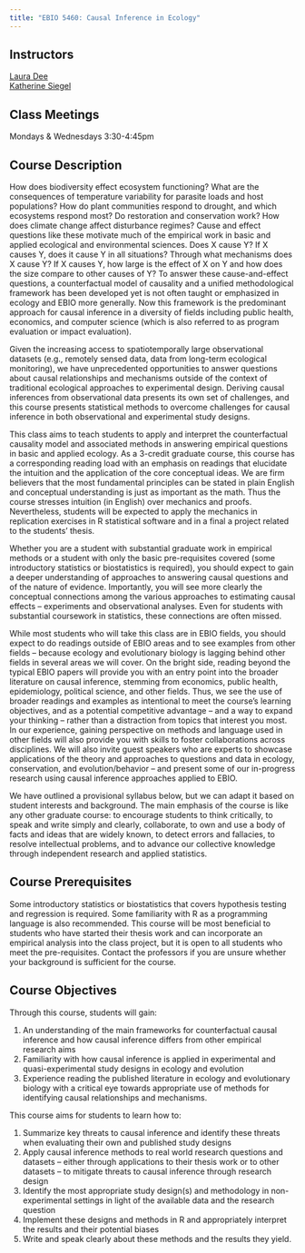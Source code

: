 ```yaml
---
title: "EBIO 5460: Causal Inference in Ecology"
---
```


## Instructors
[Laura Dee](https://www.colorado.edu/ebio/laura-dee)  
[Katherine Siegel](https://katherinesiegel.github.io/)  

## Class Meetings
Mondays & Wednesdays 3:30-4:45pm

## Course Description  
How does biodiversity effect ecosystem functioning? What are the consequences of temperature variability for parasite loads and host populations? How do plant communities respond to drought, and which ecosystems respond most? Do restoration and conservation work? How does climate change affect disturbance regimes? Cause and effect questions like these motivate much of the empirical work in basic and applied ecological and environmental sciences. Does X cause Y? If X causes Y, does it cause Y in all situations? Through what mechanisms does X cause Y? If X causes Y, how large is the effect of X on Y and how does the size compare to other causes of Y? To answer these cause-and-effect questions, a counterfactual model of causality and a unified methodological framework has been developed yet is not often taught or emphasized in ecology and EBIO more generally. Now this framework is the predominant approach for causal inference in a diversity of fields including public health, economics, and computer science  (which is also referred to as program evaluation or impact evaluation).  

Given the increasing access to spatiotemporally large observational datasets (e.g., remotely sensed data, data from long-term ecological monitoring), we have unprecedented opportunities to answer questions about causal relationships and mechanisms outside of the context of traditional ecological approaches to experimental design. Deriving causal inferences from observational data presents its own set of challenges, and this course presents statistical methods to overcome challenges for causal inference in both observational and experimental study designs.  

This class aims to teach students to apply and interpret the counterfactual causality model and associated methods in answering empirical questions in basic and applied ecology. As a 3-credit graduate course, this course has a corresponding reading load with an emphasis on readings that elucidate the intuition and the application of the core conceptual ideas. We are firm believers that the most fundamental principles can be stated in plain English and conceptual understanding is just as important as the math. Thus the course stresses intuition (in English) over mechanics and proofs. Nevertheless, students will be expected to apply the mechanics in replication exercises in R statistical software and in a final a project related to the students’ thesis.  

Whether you are a student with substantial graduate work in empirical methods or a student with only the basic pre-requisites covered (some introductory statistics or biostatistics is required), you should expect to gain a deeper understanding of approaches to answering causal questions and of the nature of evidence. Importantly, you will see more clearly the conceptual connections among the various approaches to estimating causal effects – experiments and observational analyses. Even for students with substantial coursework in statistics, these connections are often missed.   

While most students who will take this class are in EBIO fields, you should expect to do readings outside of EBIO areas and to see examples from other fields – because ecology and evolutionary biology is lagging behind other fields in several areas we will cover. On the bright side, reading beyond the typical EBIO papers will provide you with an entry point into the broader literature on causal inference, stemming from economics, public health, epidemiology, political science, and other fields. Thus, we see the use of broader readings and examples as intentional to meet the course’s learning objectives, and as a potential competitive advantage – and a way to expand your thinking – rather than a distraction from topics that interest you most. In our experience, gaining perspective on methods and language used in other fields will also provide you with skills to foster collaborations across disciplines. We will also invite guest speakers who are experts to showcase applications of the theory and approaches to questions and data in ecology, conservation, and evolution/behavior – and present some of our in-progress research using causal inference approaches applied to EBIO.  

We have outlined a provisional syllabus below, but we can adapt it based on student interests and background. The main emphasis of the course is like any other graduate course: to encourage students to think critically, to speak and write simply and clearly, collaborate, to own and use a body of facts and ideas that are widely known, to detect errors and fallacies, to resolve intellectual problems, and to advance our collective knowledge through independent research and applied statistics.  

## Course Prerequisites 
Some introductory statistics or biostatistics that covers hypothesis testing and regression is required.  Some familiarity with R as a programming language is also recommended. This course will be most beneficial to students who have started their thesis work and can incorporate an empirical analysis into the class project, but it is open to all students who meet the pre-requisites. Contact the professors if you are unsure whether your background is sufficient for the course.

## Course Objectives  
Through this course, students will gain:

1. An understanding of the main frameworks for counterfactual causal inference and how causal inference differs from other empirical research aims
2. Familiarity with how causal inference is applied in experimental and quasi-experimental study designs in ecology and evolution
3. Experience reading the published literature in ecology and evolutionary biology with a critical eye towards appropriate use of methods for identifying causal relationships and mechanisms.  

This course aims for students to learn how to:

1. Summarize key threats to causal inference and identify these threats when evaluating their own and published study designs
2. Apply causal inference methods to real world research questions and datasets – either through applications to their thesis work or to other datasets – to mitigate threats to causal inference through research design
3. Identify the most appropriate study design(s) and methodology in non-experimental settings in light of the available data and the research question
4. Implement these designs and methods in R and appropriately interpret the results and their potential biases
5. Write and speak clearly about these methods and the results they yield.  
